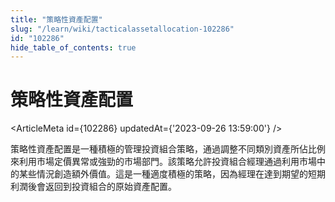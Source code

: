 ```yaml
---
title: "策略性資產配置"
slug: "/learn/wiki/tacticalassetallocation-102286"
id: "102286"
hide_table_of_contents: true
---
```



# 策略性資產配置

<ArticleMeta id={102286} updatedAt={'2023-09-26 13:59:00'} />
<div className='border-solid border-b border-t-0 my-4 border-[var(--ifm-color-gray-300)]' />

策略性資產配置是一種積極的管理投資組合策略，通過調整不同類別資產所佔比例來利用市場定價異常或強勁的市場部門。該策略允許投資組合經理通過利用市場中的某些情況創造額外價值。這是一種適度積極的策略，因為經理在達到期望的短期利潤後會返回到投資組合的原始資產配置。
